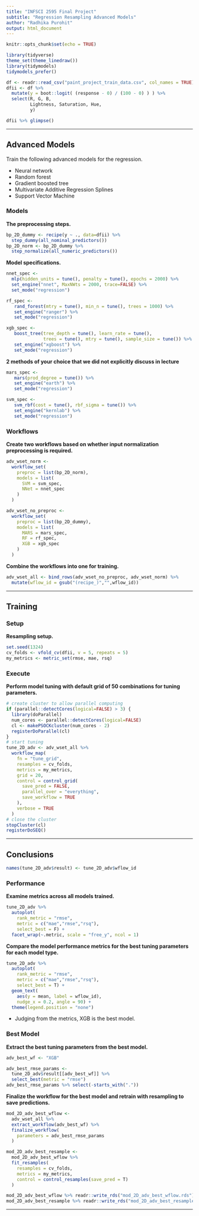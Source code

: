 ```yaml
---
title: "INFSCI 2595 Final Project"
subtitle: "Regression Resampling Advanced Models"
author: "Radhika Purohit"
output: html_document
---
```


```r
knitr::opts_chunk$set(echo = TRUE)
```

```r
library(tidyverse)
theme_set(theme_linedraw())
library(tidymodels)
tidymodels_prefer()
```

```r
df <- readr::read_csv("paint_project_train_data.csv", col_names = TRUE)
dfii <- df %>% 
  mutate(y = boot::logit( (response - 0) / (100 - 0) ) ) %>% 
  select(R, G, B, 
         Lightness, Saturation, Hue,
         y)

dfii %>% glimpse()
```

----

## Advanced Models

Train the following advanced models for the regression.

- Neural network
- Random forest
- Gradient boosted tree
- Multivariate Additive Regression Splines
- Support Vector Machine

### Models

**The preprocessing steps.**  

```r
bp_2D_dummy <- recipe(y ~ ., data=dfii) %>%
  step_dummy(all_nominal_predictors())
bp_2D_norm <- bp_2D_dummy %>%
  step_normalize(all_numeric_predictors())
```

**Model specifications.**  
  
```r
nnet_spec <-
  mlp(hidden_units = tune(), penalty = tune(), epochs = 2000) %>%
  set_engine("nnet", MaxNWts = 2000, trace=FALSE) %>%
  set_mode("regression")

rf_spec <-
   rand_forest(mtry = tune(), min_n = tune(), trees = 1000) %>%
   set_engine("ranger") %>%
   set_mode("regression")

xgb_spec <-
   boost_tree(tree_depth = tune(), learn_rate = tune(),
              trees = tune(), mtry = tune(), sample_size = tune()) %>%
   set_engine("xgboost") %>%
   set_mode("regression")
```

**2 methods of your choice that we did not explicitly discuss in lecture**
```r
mars_spec <-
   mars(prod_degree = tune()) %>% 
   set_engine("earth") %>%
   set_mode("regression")

svm_spec <-
   svm_rbf(cost = tune(), rbf_sigma = tune()) %>%
   set_engine("kernlab") %>%
   set_mode("regression")
```

### Workflows

**Create two workflows based on whether input normalization preprocessing is required.**  

```r
adv_wset_norm <-
  workflow_set(
    preproc = list(bp_2D_norm),
    models = list(
      SVM = svm_spec,
      NNet = nnet_spec
    )
  )
```

```r
adv_wset_no_preproc <-
  workflow_set(
    preproc = list(bp_2D_dummy),
    models = list(
      MARS = mars_spec,
      RF = rf_spec,
      XGB = xgb_spec
    )
  )
```

**Combine the workflows into one for training.**  

```r
adv_wset_all <- bind_rows(adv_wset_no_preproc, adv_wset_norm) %>%
  mutate(wflow_id = gsub("(recipe_)","",wflow_id))
```

----

## Training

### Setup

**Resampling setup.**  

```r
set.seed(1324)
cv_folds <- vfold_cv(dfii, v = 5, repeats = 5)
my_metrics <- metric_set(rmse, mae, rsq)
```

### Execute

**Perform model tuning with default grid of 50 combinations for tuning parameters.**  

```r
# create cluster to allow parallel computing
if (parallel::detectCores(logical=FALSE) > 3) {
  library(doParallel)
  num_cores <- parallel::detectCores(logical=FALSE)
  cl <- makePSOCKcluster(num_cores - 2)
  registerDoParallel(cl)
}
# start tuning
tune_2D_adv <- adv_wset_all %>%
  workflow_map(
    fn = "tune_grid",
    resamples = cv_folds,
    metrics = my_metrics,
    grid = 20,
    control = control_grid(
      save_pred = FALSE,
      parallel_over = "everything",
      save_workflow = TRUE
    ),
    verbose = TRUE
  )
# close the cluster
stopCluster(cl)
registerDoSEQ()
```

----

## Conclusions

```r
names(tune_2D_adv$result) <- tune_2D_adv$wflow_id
```

### Performance

**Examine metrics across all models trained.**

```r
tune_2D_adv %>%
  autoplot(
    rank_metric = "rmse",
    metric = c("mae","rmse","rsq"),
    select_best = F) +
  facet_wrap(~.metric, scale = "free_y", ncol = 1)
```


**Compare the model performance metrics for the best tuning parameters for each model type.**  

```r
tune_2D_adv %>%
  autoplot(
    rank_metric = "rmse",
    metric = c("mae","rmse","rsq"),
    select_best = T) +
  geom_text(
    aes(y = mean, label = wflow_id),
    nudge_x = 0.2, angle = 90) +
  theme(legend.position = "none")
```

- Judging from the metrics, XGB is the best model.  

### Best Model

**Extract the best tuning parameters from the best model.**  

```r
adv_best_wf <- "XGB"

adv_best_rmse_params <-
  tune_2D_adv$result[[adv_best_wf]] %>%
  select_best(metric = "rmse")
adv_best_rmse_params %>% select(-starts_with("."))
```

**Finalize the workflow for the best model and retrain with resampling to save predictions.** 

```r
mod_2D_adv_best_wflow <-
  adv_wset_all %>%
  extract_workflow(adv_best_wf) %>%
  finalize_workflow(
    parameters = adv_best_rmse_params
  )

mod_2D_adv_best_resample <-
  mod_2D_adv_best_wflow %>%
  fit_resamples(
    resamples = cv_folds,
    metrics = my_metrics,
    control = control_resamples(save_pred = T)
  )
```

```r
mod_2D_adv_best_wflow %>% readr::write_rds("mod_2D_adv_best_wflow.rds")
mod_2D_adv_best_resample %>% readr::write_rds("mod_2D_adv_best_resample.rds")
```

----
